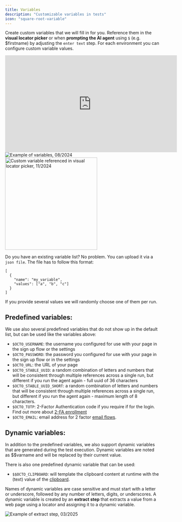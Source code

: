 ```yaml
---
title: Variables
description: "Customizable variables in tests"
icon: "square-root-variable"
---
```


Create custom variables that we will fill in for you. Reference them in the **visual locator picker** or when **prompting the AI agent** using `$` (e.g. $firstname) by adjusting the `enter text` step. For each environment you can configure custom variable values.

<iframe
  width="560"
  height="315"
  src="https://www.youtube.com/embed/Oww0XDhA0XA?si=SrvRn4vtPGfjGTCK"
  title="YouTube video player"
  frameborder="0"
  allow="accelerometer; autoplay; clipboard-write; encrypted-media; gyroscope; picture-in-picture; web-share"
  referrerpolicy="strict-origin-when-cross-origin"
  allowfullscreen
></iframe>

<div class="mt-8" />

<Frame caption="Example of custom variables, 11/2024">
  <img
    src="/images/advanced/variables.png"
    alt="Example of variables, 08/2024"
  />
</Frame>

<div class="mt-8" />

<Frame caption="Custom variable referenced in visual locator picker, 11/2024">
  <img
    src="/images/advanced/custom-variable-in-locator.png"
    alt="Custom variable referenced in visual locator picker, 11/2024"
    width="300px"
  />
</Frame>

Do you have an existing variable list? No problem. You can upload it via a `json file`. The file has to follow this format:

```
[
  {
    "name": "my_variable",
    "values": ["a", "b", "c"]
  }
]
```

If you provide several values we will randomly choose one of them per run.

## Predefined variables:

We use also several predefined variables that do not show up in the default list, but can be used like the variables above:

- `$OCTO_USERNAME`: the username you configured for use with your page in the sign up flow or the settings
- `$OCTO_PASSWORD`: the password you configured for use with your page in the sign up flow or in the settings
- `$OCTO_URL`: the URL of your page
- `$OCTO_STABLE_UUID`: a random combination of letters and numbers that will be consistent through multiple references across a single run, but different if you run the agent again - full uuid of 36 characters
- `$OCTO_STABLE_UUID_SHORT`: a random combination of letters and numbers that will be consistent through multiple references across a single run, but different if you run the agent again - maximum length of 8 characters.
- `$OCTO_TOTP`: 2-Factor Authentication code if you require if for the login. Find out more about [2-FA enrollment](/advanced/2fa)
- `$OCTO_EMAIL`: email address for 2 factor [email flows](/advanced/email-flows).

## Dynamic variables:

In addition to the predefined variables, we also support dynamic variables that are generated during the test execution. Dynamic variables are
noted as $$varname and will be replaced by their current value.

There is also one predefined dynamic variable that can be used:

- `$$OCTO_CLIPBOARD`: will template the clipboard content at runtime with the (text) value of the [clipboard](https://developer.mozilla.org/en-US/docs/Web/API/Navigator/clipboard).

Names of dynamic variables are case sensitive and must start with a letter or underscore, followed by any number of letters, digits, or underscores.
A dynamic variable is created by an **extract step** that extracts a value from a web page using a locator and assigning it to a dynamic variable.

<Frame caption="Example of extract step, 03/2025">
  <img
    src="/images/advanced/extract-step.png"
    alt="Example of extract step, 03/2025"
  />
</Frame>
